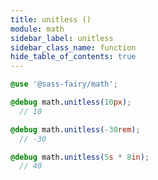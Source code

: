 ```yaml
---
title: unitless ()
module: math
sidebar_label: unitless
sidebar_class_name: function
hide_table_of_contents: true
---
```


<DocPage spec={Spec} />

```scss
@use '@sass-fairy/math';

@debug math.unitless(10px);
  // 10

@debug math.unitless(-30rem);
  // -30

@debug math.unitless(5s * 8in);
  // 40
```
